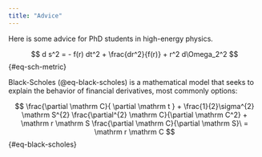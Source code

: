 ```yaml
---
title: "Advice"
---
```


Here is some advice for PhD students in high-energy physics.

$$
d s^2 = - f(r) dt^2 + \frac{dr^2}{f(r)} + r^2 d\Omega_2^2
$$ {#eq-sch-metric}

Black-Scholes (@eq-black-scholes) is a mathematical model that seeks to explain the behavior of financial derivatives, most commonly options:

$$
\frac{\partial \mathrm C}{ \partial \mathrm t } + \frac{1}{2}\sigma^{2} \mathrm S^{2}
\frac{\partial^{2} \mathrm C}{\partial \mathrm C^2}
  + \mathrm r \mathrm S \frac{\partial \mathrm C}{\partial \mathrm S}\ =
  \mathrm r \mathrm C 
$$ {#eq-black-scholes}

```{=tex}
\begin{align}
d s^2 &= - f(r) dt^2 + \frac{dr^2}{f(r)} + r^2 d\Omega_2^2 \\
f(r) &= 1- \frac{r_+}{r}
\end{align}
```
